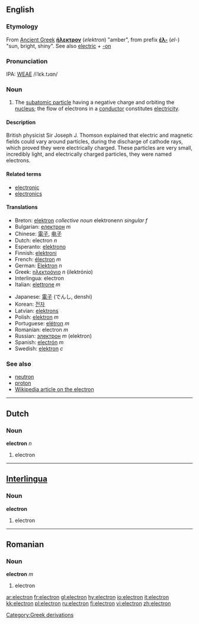 ==English==
===Etymology===
[[Category:Greek derivations]]
From [[Ancient Greek]] '''[[ήλεκτρον]]''' (''elektron'') "amber", from prefix '''[[έλ-]]''' (''el-'') "sun, bright, shiny".
See also [[electric]] + [[-on]]

===Pronunciation===
IPA: [[WEAE]] /iˈlɛk.tɹɑn/

===Noun===
{{en-noun}}

# {{particles}} The [[subatomic particle]] having a negative charge and orbiting the [[nucleus]]; the flow of electrons in a [[conductor]] constitutes [[electricity]].
<!-- Its movement is the cause of electricity. It has a [[charge]] of 1.602 × 10<sup>-19</sup> [[coulomb]].  See [[w:Electron|Wikipedia on Electron]] for more information. -->

====Description====

British physicist Sir Joseph J. Thomson explained that electric and magnetic fields could vary around particles, during the discharge of cathode rays, which proved they were electrically charged. These particles are very small, incredibly light, and electrically charged particles, they were named electrons. 

====Related terms====
*[[electronic]]
*[[electronics]]

====Translations====
{{top}}
*Breton: [[elektron]] ''collective noun'' elektronenn ''singular f''
*Bulgarian: [[електрон]] ''m''
*Chinese: [[電子]], [[电子]]
*Dutch: electron ''n''
*Esperanto: [[elektrono]]
*Finnish: [[elektroni]]
*French: [[électron]] ''m''
*German: [[Elektron]] ''n''
*Greek: [[ηλεκτρόνιο]] ''n'' (ilektr&oacute;nio)
*Interlingua: electron
*Italian: [[elettrone]] ''m''
{{mid}}
*Japanese: [[電子]] (でんし, denshi)
*Korean: [[전자]]
*Latvian: [[elektrons]] {{m}}
*Polish: [[elektron]] ''m''
*Portuguese: [[elétron]] ''m''
*Romanian: electron ''m''
*Russian: [[электрон]] ''m'' (elektron)
*Spanish: [[electrón]] ''m''
*Swedish: [[elektron]] ''c''
{{bottom}}

===See also===
*[[neutron]]
*[[proton]]
*[[w:en:Electron|Wikipedia article on the electron]]

----

==Dutch==
===Noun===
'''electron''' ''n''

#electron

----
==[[Interlingua]]==
===Noun===
'''electron'''

#electron

----
==Romanian==
===Noun===
'''electron''' ''m''

#electron

[[ar:electron]]
[[fr:electron]]
[[gl:electron]]
[[hy:electron]]
[[io:electron]]
[[it:electron]]
[[kk:electron]]
[[pl:electron]]
[[ru:electron]]
[[fi:electron]]
[[vi:electron]]
[[zh:electron]]